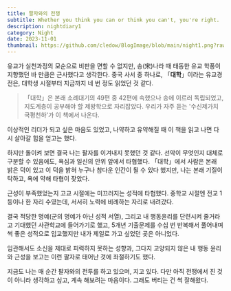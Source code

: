 ```yaml
---
title: 팔자와의 전쟁
subtitle: Whether you think you can or think you can't, you're right.
description: nightdiary1
category: Night
date: 2023-11-01
thumbnail: https://github.com/cledow/BlogImage/blob/main/night1.png?raw=true
---
```


유교가 실천과정의 모순으로 비판을 면할 수 없지만, 송(宋)나라 때 태동한 유교 학풍이 지향했던 바 만큼은 근사했다고 생각한다.
중국 사서 중 하나로, 「**대학**」이라는 유교경전은, 대학생 시절부터 지금까지 네 번 정도 읽었던 것 같다.
> 「대학」은 본래 소례대기의 49편 중 42편에 속했으나 송에 이르러 독립되었고,
> 지도계층이 공부해야 할 제왕학으로 자리잡았다.
> 우리가 자주 듣는 '수신제가치국평천하'가 이 책에서 나온다.

이상적인 리더가 되고 싶은 마음도 있었고, 나약하고 유약해질 때 이 책을 읽고 나면 다시 살아갈 힘을 얻고는 했다.

하지만 돌이켜 보면 결국 나는 팔자를 이겨내지 못했던 것 같다.
선악이 무엇인지 대체로 구분할 수 있음에도, 욕심과 일신의 안위 앞에서 타협했다.
「대학」에서 사람은 본래 밝은 덕이 있고 이 덕을 밝혀 누구나 참다운 인간이 될 수 있다 했지만,
나는 본래 기질이 탁하고, 욕에 약해 타협이 잦았다.


근성이 부족했었는지 고교 시절에는 미끄러지는 성적에 타협했다.
중학교 시절엔 전교 1등이나 한 자리 수였는데, 서서히 노력에 비례하는 자리로 내려갔다.

결국 적당한 명예(군의 명예가 아닌 성적 서열), 그리고 내 행동윤리를 단련시켜 줄거라고 기대했던 
사관학교에 들어가기로 했고,
5개년 기출문제를 수십 번 반복해서 풀어내며 썩 좋은 성적으로 입교했지만
내가 제일로 가고 싶었던 곳은 아니었다.

임관해서도 소신을 제대로 피력하지 못하는 성향과, 그다지 고양되지 않은 내 행동 윤리와 근성을 보고는
이런 팔자로 태어난 것에 좌절하기도 했다.

지금도 나는 매 순간 팔자와의 전투를 하고 있으며, 지고 있다.
다만 아직 전쟁에서 진 것이 아니라 생각하고 싶고,
계속 해보려는 마음이다. 그래도 버티는 건 썩 잘해왔다.
<br />
<br />
<br />